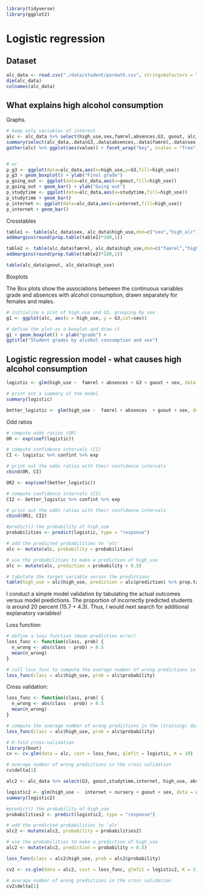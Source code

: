 
```r
library(tidyverse)
library(ggplot2)
```

# Logistic regression

## Dataset

```r
alc_data <- read.csv("./data/student/pormath.csv", stringsAsFactors = TRUE)
dim(alc_data)
colnames(alc_data)
```

## What explains high alcohol consumption
Graphs.
```r
# keep only variables of interest
alc <- alc_data %>% select(high_use,sex,famrel,absences,G3, goout, alc_use)
summary(select(alc_data,.data$G3,.data$absences,.data$famrel,.data$sex,.data$high_use,.data$goout))
gather(alc) %>% ggplot(aes(value)) + facet_wrap("key", scales = "free") + geom_bar()


# or
p_g3 <- ggplot(data=alc_data,aes(x=high_use,y=G3,fill=high_use))
p_g3 + geom_boxplot() + ylab("Final grade")
p_going_out <- ggplot(data=alc_data,aes(x=goout,fill=high_use))
p_going_out + geom_bar() + ylab("Going out")
p_studytime <- ggplot(data=alc_data,aes(x=studytime,fill=high_use))
p_studytime + geom_bar()
p_internet <- ggplot(data=alc_data,aes(x=internet,fill=high_use))
p_internet + geom_bar()
```

Crosstables
```r
table1 <- table(alc_data$sex, alc_data$high_use,dnn=c("sex","high_alc"))
addmargins(round(prop.table(table1)*100,1)) 

table2 <- table(alc_data$famrel, alc_data$high_use,dnn=c("famrel","high_alc"))
addmargins(round(prop.table(table2)*100,1)) 

table(alc_data$goout, alc_data$high_use)
```
Boxplots

The Box plots show the associations between the continuous variables grade and absences with alcohol consumption, drawn separately for females and males. 
```r
# initialize a plot of high_use and G3, grouping by sex
g1 <- ggplot(alc, aes(x = high_use, y = G3,col=sex))

# define the plot as a boxplot and draw it
g1 + geom_boxplot() + ylab("grade") +
ggtitle("Student grades by alcohol consumption and sex")
```

## Logistic regression model - what causes high alcohol consumption

```r
logistic <- glm(high_use ~  famrel + absences + G3 + goout + sex, data = alc, family = "binomial")

# print out a summary of the model
summary(logistic)

better_logistic <- glm(high_use ~  famrel + absences  + goout + sex, data = alc, family = "binomial")

```
Odd ratios
```r
# compute odds ratios (OR)
OR <- exp(coef(logistic))

# compute confidence intervals (CI)
CI <- logistic %>% confint %>% exp

# print out the odds ratios with their confidence intervals
cbind(OR, CI)

OR2 <- exp(coef(better_logistic))

# compute confidence intervals (CI)
CI2 <- better_logistic %>% confint %>% exp

# print out the odds ratios with their confidence intervals
cbind(OR2, CI2)

```
```r
#predict() the probability of high_use
probabilities <- predict(logistic, type = "response")

# add the predicted probabilities to 'alc'
alc <- mutate(alc, probability = probabilities)

# use the probabilities to make a prediction of high_use
alc <- mutate(alc, prediction = probability > 0.5)

# tabulate the target variable versus the predictions
table(high_use = alc$high_use, prediction = alc$prediction) %>% prop.table %>% addmargins()
```
I conduct a simple model validation by tabulating the actual outcomes versus model predictions. The proportion of incorrectly predicted students is around 20 percent (15.7 + 4.3). Thus, I would next search for additional explanatory variables!

Loss function:
```r
# define a loss function (mean prediction error)
loss_func <- function(class, prob) {
  n_wrong <- abs(class - prob) > 0.5
  mean(n_wrong)
}

# call loss_func to compute the average number of wrong predictions in the (training) data
loss_func(class = alc$high_use, prob = alc$probability)

```
Cross validation:
```r
loss_func <- function(class, prob) {
  n_wrong <- abs(class - prob) > 0.5
  mean(n_wrong)
}

# compute the average number of wrong predictions in the (training) data
loss_func(class = alc$high_use, prob = alc$probability)

# K-fold cross-validation
library(boot)
cv <- cv.glm(data = alc, cost = loss_func, glmfit = logistic, K = 10)

# average number of wrong predictions in the cross validation
cv$delta[1]
```

```r
alc2 <- alc_data %>% select(G3, goout,studytime,internet, high_use, absences, health, internet, nursery, romantic, sex)

logistic2 <- glm(high_use ~  internet + nursery + goout + sex, data = alc2, family = "binomial")
summary(logistic2)

#predict() the probability of high_use
probabilities2 <- predict(logistic2, type = "response")

# add the predicted probabilities to 'alc'
alc2 <- mutate(alc2, probability = probabilities2)

# use the probabilities to make a prediction of high_use
alc2 <- mutate(alc2, prediction = probability > 0.5)

loss_func(class = alc2$high_use, prob = alc2$probability)

cv2 <- cv.glm(data = alc2, cost = loss_func, glmfit = logistic2, K = 5)

# average number of wrong predictions in the cross validation
cv2$delta[1]

```
















